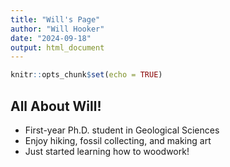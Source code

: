 ```yaml
---
title: "Will's Page"
author: "Will Hooker"
date: "2024-09-18"
output: html_document
---
```


```r
knitr::opts_chunk$set(echo = TRUE)
```

## All About Will!
* First-year Ph.D. student in Geological Sciences
* Enjoy hiking, fossil collecting, and making art
* Just started learning how to woodwork!